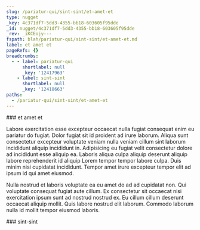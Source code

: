 ```yaml
---
slug: /pariatur-qui/sint-sint/et-amet-et
type: nugget
_key: 4c371df7-5dd3-4355-bb18-603605f95dde
_id: nugget/4c371df7-5dd3-4355-bb18-603605f95dde
_rev: _iKCEojy---
fspath: blah/pariatur-qui/sint-sint/et-amet-et.md
label: et amet et
pageRefs: {}
breadcrumbs:
  - - label: pariatur-qui
      shortlabel: null
      _key: '12417963'
    - label: sint-sint
      shortlabel: null
      _key: '12418663'
paths:
  - /pariatur-qui/sint-sint/et-amet-et
---
```


<NuggetArea>
<Nugget slug="/pariatur-qui/sint-sint/et-amet-et" type="nugget" _key="4c371df7-5dd3-4355-bb18-603605f95dde" _id="nugget/4c371df7-5dd3-4355-bb18-603605f95dde" _rev="_iKCEojy---" fspath="blah/pariatur-qui/sint-sint/et-amet-et.md" label="et amet et" paths="/pariatur-qui/sint-sint/et-amet-et">
<NuggetBody>
### et amet et

Labore exercitation esse excepteur occaecat nulla fugiat consequat enim eu pariatur do fugiat. Dolor fugiat sit id proident ad irure laborum. Aliqua sunt consectetur excepteur voluptate veniam nulla veniam cillum sint laborum incididunt aliquip incididunt in. Adipisicing eu fugiat velit consectetur dolore ad incididunt esse aliquip ea. Laboris aliqua culpa aliquip deserunt aliquip labore reprehenderit id aliquip Lorem tempor tempor labore culpa. Duis minim nisi cupidatat incididunt. Tempor amet irure excepteur tempor elit ad ipsum id qui amet eiusmod.

Nulla nostrud et laboris voluptate ea eu amet do ad ad cupidatat non. Qui voluptate consequat fugiat aute cillum. Ex consectetur sit occaecat nisi exercitation ipsum sunt ad nostrud nostrud ex. Eu cillum cillum deserunt occaecat aliquip mollit. Quis labore nostrud elit laborum. Commodo laborum nulla id mollit tempor eiusmod laboris.

</NuggetBody>
<Breadcrumbs>
<Crumbs>
<Crumb _key="12417963" label="pariatur-qui" /><Crumb _key="12418663" label="sint-sint" />
</Crumbs>
</Breadcrumbs>
</Nugget>

<NuggetsInbound>
</NuggetsInbound>
<NuggetsOutbound>
</NuggetsOutbound>
</NuggetArea>
<PassagesInbound>
<Passage direction="inbound" type="passage" _key="12418663" _id="passage/12418663" _rev="_iKCEoja--_" label="sint-sint" passage="sint-sint" fspath="blah/pariatur-qui/sint-sint" paths="/pariatur-qui/sint-sint" slug="/pariatur-qui/sint-sint">
<NuggetBody>
### sint-sint

</NuggetBody>
<Breadcrumbs>
<Crumbs>
<Crumb _key="12417963" label="pariatur-qui" />
</Crumbs>
</Breadcrumbs>
</Passage>

</PassagesInbound>
<PassagesOutbound>
</PassagesOutbound>